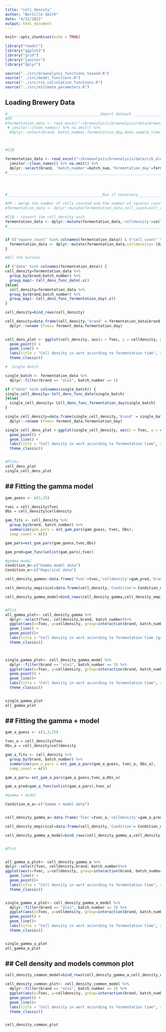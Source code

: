 ```yaml
---
title: "cell_density"
author: "Bertille Smith"
date: "4/22/2021"
output: html_document
---
```


```r
knitr::opts_chunk$set(echo = TRUE)

library("readxl")
library("ggplot2")
library("grid")
library("janitor")
library("dplyr")

source("../src/brewnalysis_functions_tosend.R")
source("../src/model_functions.R")
source("../src/rss_calculation_functions.R")
source("../src/estimate_parameters.R")
```

## Loading Brewery Data

```r
#__________________________________________Import dataset ____________________________________________
#FM
#fermentation_data <- read_excel("~/brewnalysis/brewnalysis/data/brewnalysis_test_data.xlsx") %>%
 # janitor::clean_names() %>% na.omit() %>%
  #dplyr::select(brand, batch_number,fermentation_day,date,sample_time,dilution_factor,cell_count_1_live_cells,cell_count_2_live_cells,cell_count_1_squares_counted,cell_count_2_squares_counted) 



#CCB

fermentation_data <- read_excel("~/brewnalysis/brewnalysis/data/ccb_ale1_tidy_fermdata.xlsx") %>%
  janitor::clean_names() %>% na.omit() %>%
  dplyr::select(brand, 'batch_number'=batch_num,'fermentation_day'=ferm_day,sample_time,cell_count) 
#______________________________________________________________________________________________________




#___________________________________________Run if necessary__________________________________________

#FM : merge the number of cells counted and the number of squares counted into 1 value
#fermentation_data <- dplyr::mutate(fermentation_data,cell_count=cell_count_1_live_cells+cell_count_2_live_cells, square_count=cell_count_1_squares_counted+cell_count_2_squares_counted)

#CCB : convert the cell density unit
fermentation_data <- dplyr::mutate(fermentation_data,'celldensity'=cell_count*10^6)
#______________________________________________________________________________________________________


if (("square_count" %in% colnames(fermentation_data)) & ("cell_count" %in% colnames(fermentation_data)) & ("dilution_factor" %in% colnames(fermentation_data))) {
  fermentation_data <- dplyr::mutate(fermentation_data,celldensity= (data_homog(fermentation_data))) 
} 
```


```r

#All the batches

if ("date" %in% colnames(fermentation_data)) {
cell_density=fermentation_data %>% 
  group_by(brand,batch_number) %>% 
  group_map(~ Cell_dens_func_date(.x))
}else{
  cell_density=fermentation_data %>% 
  group_by(brand,batch_number) %>% 
  group_map(~ Cell_dens_func_fermentation_day(.x))
}

cell_density=bind_rows(cell_density)

cell_density=data.frame(cell_density,'brand' = fermentation_data$brand, 'batch_number' = fermentation_data$batch_number) %>%
  dplyr::rename (Tvec= ferment_data.fermentation_day)

  
cell_dens_plot <- ggplot(cell_density, aes(x = Tvec, y = celldensity, group = interaction(brand, batch_number), color = brand)) +
  geom_point() +
  geom_line() +
  labs(title = "Cell density in wort according to fermentation time", x="Fermentation time (hours)",y="Cell density")+
  theme_classic()

#  Single Batch

single_batch <- fermentation_data %>%
  dplyr::filter(brand == "ale1", batch_number == 1)

if ("date" %in% colnames(single_batch)) {
single_cell_density= Cell_dens_func_date(single_batch)
}else{
  single_cell_density= Cell_dens_func_fermentation_day(single_batch)
}

single_cell_density=data.frame(single_cell_density,'brand' = single_batch$brand, 'batch_number' = single_batch$batch_number)%>%
  dplyr::rename (Tvec= ferment_data.fermentation_day)

single_cell_dens_plot <-ggplot(single_cell_density, aes(x = Tvec, y = celldensity, group = interaction(brand, batch_number), color = interaction(brand,batch_number))) +
  geom_point() +
  geom_line() +
  labs(title = "Cell density in wort according to fermentation time", x="Fermentation time (hours)",y="Cell density")+
  theme_classic()


#Plots
cell_dens_plot
single_cell_dens_plot

```

## ## Fitting the gamma model 

```r
gam_guess <- c(3,15)

tvec = cell_density$Tvec
Obs = cell_density$celldensity

gam_fits <- cell_density %>%
  group_by(brand, batch_number) %>%
  summarize(gam_pars = est_gam_pars(gam_guess, tvec, Obs),
  samp_count = n())

gam_pars=est_gam_pars(gam_guess,tvec,Obs) 

gam_pred=gam_func(unlist(gam_pars),tvec)

#gamma model
Condition_m<-c("Gamma model data")
Condition_e<-c("Empirical data")

cell_density_gamma<-data.frame('Tvec'=tvec,'celldensity'=gam_pred,'brand'=cell_density$brand,'batch_number'=cell_density$batch_number,'Condition'=Condition_m)

cell_density_empirical=data.frame(cell_density,'Condition'= Condition_e)

cell_density_gamma_model=bind_rows(cell_density_gamma,cell_density_empirical)


#Plot
all_gamma_plot<- cell_density_gamma %>%
  dplyr::select(Tvec, celldensity,brand, batch_number)%>%
  ggplot(aes(x=Tvec, y=celldensity, group=interaction(brand, batch_number),color=brand))+ 
  geom_line() +
  geom_point()+
  labs(title = "Cell density in wort according to fermentation time (gamma model)", x="Fermentation time (hours)",y="Cell density")+
  theme_classic()



single_gamma_plot<- cell_density_gamma_model %>%
  dplyr::filter(brand == "ale1", batch_number == 5) %>%
  ggplot(aes(x=Tvec, y=celldensity, group=interaction(brand, batch_number,Condition),color=Condition))+
  geom_point() +
  geom_line()+
  labs(title = "Cell density in wort according to fermentation time", x="Fermentation time (hours)",y="Cell density")+
  theme_classic()


single_gamma_plot
all_gamma_plot


```
## ## Fitting the gamma + model 

```r
gam_a_guess <- c(1,3,15)

tvec_a = cell_density$Tvec
Obs_a = cell_density$celldensity

gam_a_fits <- cell_density %>%
  group_by(brand, batch_number) %>%
  summarize(gam_a_pars = est_gam_a_pars(gam_a_guess, tvec_a, Obs_a),
  samp_count = n())

gam_a_pars= est_gam_a_pars(gam_a_guess,tvec_a,Obs_a)

gam_a_pred=gam_a_func(unlist(gam_a_pars),tvec_a)

#gamma + model

Condition_m_a<-c("Gamma + model data")


cell_density_gamma_a<-data.frame('Tvec'=tvec_a,'celldensity'=gam_a_pred,'brand'=cell_density$brand,'batch_number'=cell_density$batch_number,'Condition'=Condition_m_a)

cell_density_empirical=data.frame(cell_density,'Condition'= Condition_e)

cell_density_gamma_a_model=bind_rows(cell_density_gamma_a,cell_density_empirical)


#Plot


all_gamma_a_plot<- cell_density_gamma_a %>%
dplyr::select(Tvec, celldensity,brand, batch_number)%>%
ggplot(aes(x=Tvec, y=celldensity, group=interaction(brand, batch_number),color=brand))+ 
  geom_line() +
  geom_point()+
  labs(title = "Cell density in wort according to fermentation time", x="Fermentation time (hours)",y="Cell density")+
  theme_classic()


single_gamma_a_plot<- cell_density_gamma_a_model %>%
  dplyr::filter(brand == "ale1", batch_number == 3) %>%
  ggplot(aes(x=Tvec, y=celldensity, group=interaction(brand, batch_number,Condition),color=Condition))+
  geom_point() +
  geom_line()+
  labs(title = "Cell density in wort according to fermentation time", x="Fermentation time (hours)",y="Cell density")+
  theme_classic()


single_gamma_a_plot
all_gamma_a_plot


```

## ## Cell density and models common plot
```r


cell_density_common_model=bind_rows(cell_density_gamma_a,cell_density_empirical,cell_density_gamma)

cell_density_common_plot<- cell_density_common_model %>%
  dplyr::filter(brand == "ale1", batch_number == 2) %>%
  ggplot(aes(x=Tvec, y=celldensity, group=interaction(brand, batch_number,Condition),color=Condition))+
  geom_point() +
  geom_line()+
  labs(title = "Cell density in wort according to fermentation time", x="Fermentation time (hours)",y="Cell density")+
  theme_classic()


cell_density_common_plot

```
